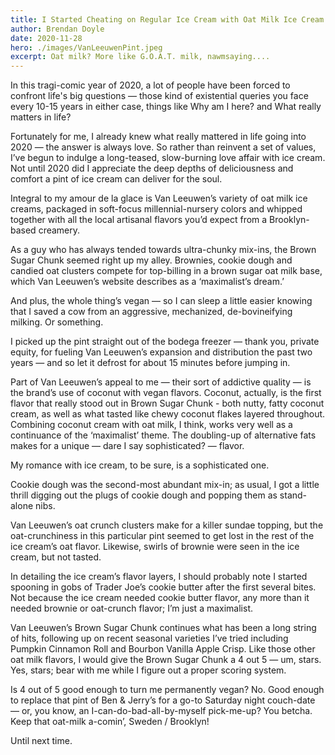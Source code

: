 ```yaml
---
title: I Started Cheating on Regular Ice Cream with Oat Milk Ice Cream
author: Brendan Doyle
date: 2020-11-28
hero: ./images/VanLeeuwenPint.jpeg
excerpt: Oat milk? More like G.O.A.T. milk, nawmsaying....
---
```

In this tragi-comic year of 2020, a lot of people have been forced to confront life's big questions — those kind of existential queries you face every 10-15 years in either case, things like Why am I here? and What really matters in life?

Fortunately for me, I already knew what really mattered in life going into 2020 — the answer is always love. So rather than reinvent a set of values, I’ve begun to indulge a long-teased, slow-burning love affair with ice cream. Not until 2020 did I appreciate the deep depths of deliciousness and comfort a pint of ice cream can deliver for the soul.

Integral to my amour de la glace is Van Leeuwen’s variety of oat milk ice creams, packaged in soft-focus millennial-nursery colors and whipped together with all the local artisanal flavors you’d expect from a Brooklyn-based creamery.

As a guy who has always tended towards ultra-chunky mix-ins, the Brown Sugar Chunk seemed right up my alley. Brownies, cookie dough and candied oat clusters compete for top-billing in a brown sugar oat milk base, which Van Leeuwen’s website describes as a ‘maximalist’s dream.’

And plus, the whole thing’s vegan — so I can sleep a little easier knowing that I saved a cow from an aggressive, mechanized, de-bovineifying milking. Or something.

I picked up the pint straight out of the bodega freezer — thank you, private equity, for fueling Van Leeuwen’s expansion and distribution the past two years — and so let it defrost for about 15 minutes before jumping in.

Part of Van Leeuwen’s appeal to me — their sort of addictive quality — is the brand’s use of coconut with vegan flavors. Coconut, actually, is the first flavor that really stood out in Brown Sugar Chunk - both nutty, fatty coconut cream, as well as what tasted like chewy coconut flakes layered throughout. Combining coconut cream with oat milk, I think, works very well as a continuance of the ‘maximalist’ theme. The doubling-up of alternative fats makes for a unique — dare I say sophisticated? — flavor.

My romance with ice cream, to be sure, is a sophisticated one.

Cookie dough was the second-most abundant mix-in; as usual, I got a little thrill digging out the plugs of cookie dough and popping them as stand-alone nibs.

Van Leeuwen’s oat crunch clusters make for a killer sundae topping, but the oat-crunchiness in this particular pint seemed to get lost in the rest of the ice cream’s oat flavor. Likewise, swirls of brownie were seen in the ice cream, but not tasted.

In detailing the ice cream’s flavor layers, I should probably note I started spooning in gobs of Trader Joe’s cookie butter after the first several bites. Not because the ice cream needed cookie butter flavor, any more than it needed brownie or oat-crunch flavor; I’m just a maximalist.

Van Leeuwen’s Brown Sugar Chunk continues what has been a long string of hits, following up on recent seasonal varieties I’ve tried including Pumpkin Cinnamon Roll and Bourbon Vanilla Apple Crisp. Like those other oat milk flavors, I would give the Brown Sugar Chunk a 4 out 5 — um, stars. Yes, stars; bear with me while I figure out a proper scoring system.

Is 4 out of 5 good enough to turn me permanently vegan? No. Good enough to replace that pint of Ben & Jerry’s for a go-to Saturday night couch-date — or, you know, an I-can-do-bad-all-by-myself pick-me-up? You betcha. Keep that oat-milk a-comin’, Sweden / Brooklyn!

Until next time.